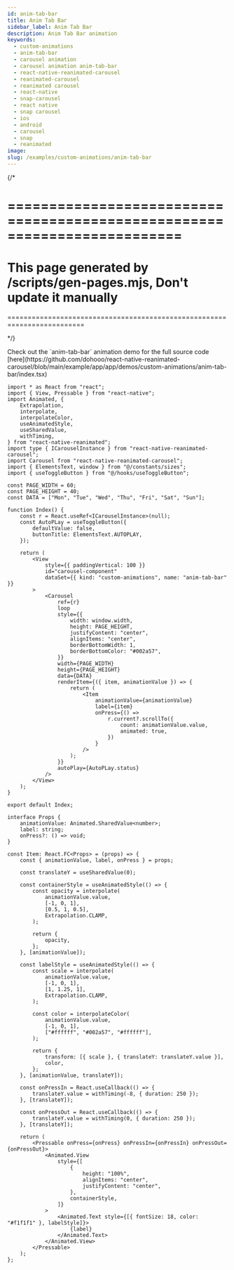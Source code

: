 ```yaml
---
id: anim-tab-bar
title: Anim Tab Bar
sidebar_label: Anim Tab Bar
description: Anim Tab Bar animation
keywords:
  - custom-animations
  - anim-tab-bar
  - carousel animation
  - carousel animation anim-tab-bar
  - react-native-reanimated-carousel
  - reanimated-carousel
  - reanimated carousel
  - react-native
  - snap-carousel
  - react native
  - snap carousel
  - ios
  - android
  - carousel
  - snap
  - reanimated
image:
slug: /examples/custom-animations/anim-tab-bar
---
```


{/* 

=========================================================================
=========================================================================
This page generated by /scripts/gen-pages.mjs, Don't update it manually 
=========================================================================
=========================================================================

*/}


<Callout type="info" emoji="💡">
  Check out the `anim-tab-bar` animation demo for the full source code [here](https://github.com/dohooo/react-native-reanimated-carousel/blob/main/example/app/app/demos/custom-animations/anim-tab-bar/index.tsx)
</Callout>

<Demo kind="custom-animations" name="anim-tab-bar" />

```tsx copy
import * as React from "react";
import { View, Pressable } from "react-native";
import Animated, {
	Extrapolation,
	interpolate,
	interpolateColor,
	useAnimatedStyle,
	useSharedValue,
	withTiming,
} from "react-native-reanimated";
import type { ICarouselInstance } from "react-native-reanimated-carousel";
import Carousel from "react-native-reanimated-carousel";
import { ElementsText, window } from "@/constants/sizes";
import { useToggleButton } from "@/hooks/useToggleButton";

const PAGE_WIDTH = 60;
const PAGE_HEIGHT = 40;
const DATA = ["Mon", "Tue", "Wed", "Thu", "Fri", "Sat", "Sun"];

function Index() {
	const r = React.useRef<ICarouselInstance>(null);
	const AutoPLay = useToggleButton({
		defaultValue: false,
		buttonTitle: ElementsText.AUTOPLAY,
	});

	return (
		<View
			style={{ paddingVertical: 100 }}
			id="carousel-component"
			dataSet={{ kind: "custom-animations", name: "anim-tab-bar" }}
		>
			<Carousel
				ref={r}
				loop
				style={{
					width: window.width,
					height: PAGE_HEIGHT,
					justifyContent: "center",
					alignItems: "center",
					borderBottomWidth: 1,
					borderBottomColor: "#002a57",
				}}
				width={PAGE_WIDTH}
				height={PAGE_HEIGHT}
				data={DATA}
				renderItem={({ item, animationValue }) => {
					return (
						<Item
							animationValue={animationValue}
							label={item}
							onPress={() =>
								r.current?.scrollTo({
									count: animationValue.value,
									animated: true,
								})
							}
						/>
					);
				}}
				autoPlay={AutoPLay.status}
			/>
		</View>
	);
}

export default Index;

interface Props {
	animationValue: Animated.SharedValue<number>;
	label: string;
	onPress?: () => void;
}

const Item: React.FC<Props> = (props) => {
	const { animationValue, label, onPress } = props;

	const translateY = useSharedValue(0);

	const containerStyle = useAnimatedStyle(() => {
		const opacity = interpolate(
			animationValue.value,
			[-1, 0, 1],
			[0.5, 1, 0.5],
			Extrapolation.CLAMP,
		);

		return {
			opacity,
		};
	}, [animationValue]);

	const labelStyle = useAnimatedStyle(() => {
		const scale = interpolate(
			animationValue.value,
			[-1, 0, 1],
			[1, 1.25, 1],
			Extrapolation.CLAMP,
		);

		const color = interpolateColor(
			animationValue.value,
			[-1, 0, 1],
			["#ffffff", "#002a57", "#ffffff"],
		);

		return {
			transform: [{ scale }, { translateY: translateY.value }],
			color,
		};
	}, [animationValue, translateY]);

	const onPressIn = React.useCallback(() => {
		translateY.value = withTiming(-8, { duration: 250 });
	}, [translateY]);

	const onPressOut = React.useCallback(() => {
		translateY.value = withTiming(0, { duration: 250 });
	}, [translateY]);

	return (
		<Pressable onPress={onPress} onPressIn={onPressIn} onPressOut={onPressOut}>
			<Animated.View
				style={[
					{
						height: "100%",
						alignItems: "center",
						justifyContent: "center",
					},
					containerStyle,
				]}
			>
				<Animated.Text style={[{ fontSize: 18, color: "#f1f1f1" }, labelStyle]}>
					{label}
				</Animated.Text>
			</Animated.View>
		</Pressable>
	);
};

```